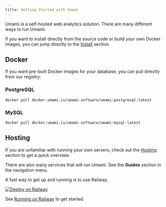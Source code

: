 ```yaml
---
title: Getting Started with Umami
---
```


Umami is a self-hosted web analytics solution. There are many different ways to run Umami.

If you want to install directly from the source code or build your own Docker images, you can jump directly to the [Install](/docs/install) section.

## Docker

If you want pre-built Docker images for your database, you can pull directly from our registry:

### PostgreSQL

```shell
docker pull docker.umami.is/umami-software/umami:postgresql-latest
```

### MySQL

```shell
docker pull docker.umami.is/umami-software/umami:mysql-latest
```

## Hosting

If you are unfamiliar with running your own servers, check out the [Hosting](/docs/guides/hosting) section to get a quick overview.

There are also many services that will run Umami. See the **Guides** section in the navigation menu.

A fast way to get up and running is to use Railway.

[![Deploy on Railway](https://railway.app/button.svg)](https://railway.app/new/template/umami-analytics)

See [Running on Railway](/docs/running-on-railway) to get started.
